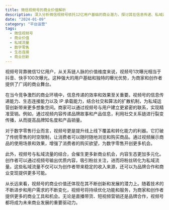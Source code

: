 ```yaml
---
title: 微信视频号的商业价值解析
description: 深入分析微信视频号依托12亿用户基础的商业潜力，探讨其在信息传递、私域运营、数字零售等领域的独特优势和发展机遇
date: "2024-01-09"
category: "平台运营"
tags:
  - 微信视频号
  - 商业价值
  - 私域流量
  - 数字零售
  - 生态连接
  - 商业创新
---
```


视频号背靠微信12亿用户，从关系链人脉的价值维度来说，视频号1次曝光相当于抖音、快手100次曝光。这种强大的用户基础和独特的曝光优势，为商家和创作者提供了广阔的商业舞台。

在当今竞争激烈的商业环境中，信息传递的效率和效果至关重要。视频号的信息传递能力、生态连接能力以及 IP 承载能力，结合社交和算法的扩散机制，为私域运营创新带来更多想象空间。商家可以通过视频号与用户建立更紧密的联系，实现精准营销。例如，通过视频内容传递品牌故事和产品信息，利用社交关系链进行裂变传播，从而提高品牌知名度和产品销量。

对于数字零售行业而言，视频号更是提升线上线下覆盖和转化能力的利器。它打破了传统零售的时空限制，让消费者可以随时随地浏览和购买商品。通过视频展示商品的使用场景和效果，增强了消费者的购买欲望，为数字零售开创更多机会。

此外，视频号与私域流量的结合，会催生更多新商业机会，内容生态更加多元化。创作者可以通过视频号输出优质内容，吸引粉丝关注，进而将粉丝转化为私域流量。这些私域流量不仅可以为创作者带来稳定的收入来源，还可以为品牌合作和商业变现提供更多可能。

从长远来看，视频号的商业价值还体现在其不断创新和发展的潜力上。随着技术的不断进步和用户需求的不断变化，视频号将持续优化功能和服务，为商家和创作者提供更多的商业工具和机会。无论是直播带货、短视频营销还是品牌合作，视频号都将成为未来商业发展的重要驱动力。
